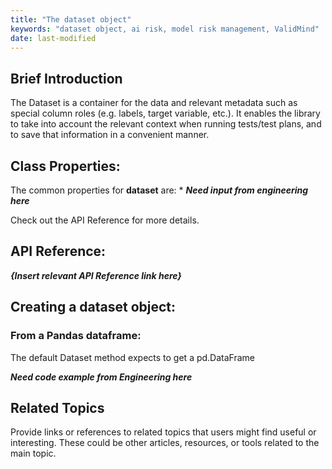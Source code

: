 ```yaml
---
title: "The dataset object"
keywords: "dataset object, ai risk, model risk management, ValidMind"
date: last-modified
---
```


## Brief Introduction

The Dataset is a container for the data and relevant metadata such as special column roles (e.g. labels, target variable, etc.). It enables the library to take into account the relevant context when running tests/test plans, and to save that information in a convenient manner. 

## Class Properties: 

The common properties for **dataset** are: 
* ***Need input from engineering here***

Check out the API Reference for more details. 

## API Reference: 

***{Insert relevant API Reference link here}*** 

## Creating a dataset object: 

### From a Pandas dataframe:

The default Dataset method expects to get a pd.DataFrame

***Need code example from Engineering here*** 

## Related Topics

Provide links or references to related topics that users might find useful or interesting. These could be other articles, resources, or tools related to the main topic.
